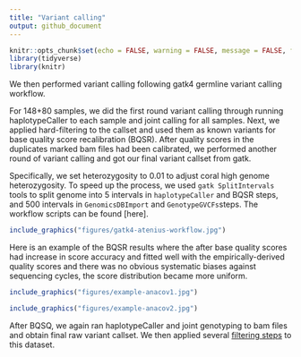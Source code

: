 ```yaml
---
title: "Variant calling"
output: github_document
---
```


```r
knitr::opts_chunk$set(echo = FALSE, warning = FALSE, message = FALSE, fig.retina = 2)
library(tidyverse)
library(knitr)
```

We then performed variant calling following gatk4 germline variant calling workflow.

For 148+80 samples, we did the first round variant calling through running haplotypeCaller to each sample and joint calling for all samples. Next, we applied hard-filtering to the callset and used them as known variants for base quality score recalibration (BQSR). After quality scores in the duplicates marked bam files had been calibrated, we performed another round of variant calling and got our final variant callset from gatk.

Specifically, we set heterozygosity to 0.01 to adjust coral high genome heterozygosity. To speed up the process, we used `gatk SplitIntervals` tools to split genome into 5 intervals in `haplotypeCaller` and BQSR steps, and 500 intervals in `GenomicsDBImport` and `GenotypeGVCFs`steps. The workflow scripts can be found [here].

```r
include_graphics("figures/gatk4-atenius-workflow.jpg")
```


Here is an example of the BQSR results where the after base quality scores had increase in score accuracy and fitted well with the empirically-derived quality scores and there was no obvious systematic biases against sequencing cycles, the score distribution became more uniform.

```r
include_graphics("figures/example-anacov1.jpg")
```
```r
include_graphics("figures/example-anacov2.jpg")
```

After BQSQ, we again ran haplotypeCaller and joint genotyping to bam files and obtain final raw variant callset. We then applied several [filtering steps](04.variant_filtering.md) to this dataset.

